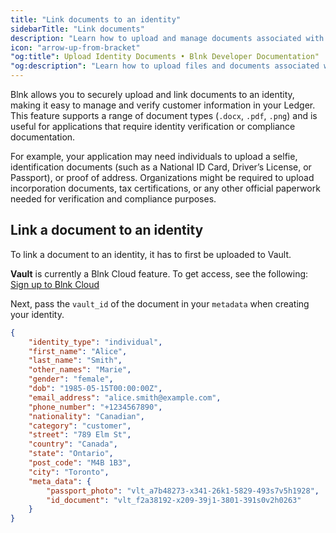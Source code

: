 ```yaml
---
title: "Link documents to an identity"
sidebarTitle: "Link documents"
description: "Learn how to upload and manage documents associated with an identity."
icon: "arrow-up-from-bracket"
"og:title": Upload Identity Documents • Blnk Developer Documentation"
"og:description": "Learn how to upload files and documents associated with an identity."
---
```



Blnk allows you to securely upload and link documents to an identity, making it easy to manage and verify customer information in your Ledger. This feature supports a range of document types (`.docx`, `.pdf`, `.png`) and is useful for applications that require identity verification or compliance documentation.

For example, your application may need individuals to upload a selfie, identification documents (such as a National ID Card, Driver’s License, or Passport), or proof of address. Organizations might be required to upload incorporation documents, tax certifications, or any other official paperwork needed for verification and compliance purposes.

## Link a document to an identity

To link a document to an identity, it has to first be uploaded to Vault.

<Info>**Vault** is currently a Blnk Cloud feature. To get access, see the following: [Sign up to Blnk Cloud](https://blnkfinance.com/contact)</Info>

Next, pass the `vault_id` of the document in your `metadata` when creating your identity.

```json Request {18-19}
{
    "identity_type": "individual",
    "first_name": "Alice",
    "last_name": "Smith",
    "other_names": "Marie",
    "gender": "female",
    "dob": "1985-05-15T00:00:00Z",
    "email_address": "alice.smith@example.com",
    "phone_number": "+1234567890",
    "nationality": "Canadian",
    "category": "customer",
    "street": "789 Elm St",
    "country": "Canada",
    "state": "Ontario",
    "post_code": "M4B 1B3",
    "city": "Toronto",
    "meta_data": {
        "passport_photo": "vlt_a7b48273-x341-26k1-5829-493s7v5h1928",
        "id_document": "vlt_f2a38192-x209-39j1-3801-391s0v2h0263"
    }
}
```

<NeedHelp />